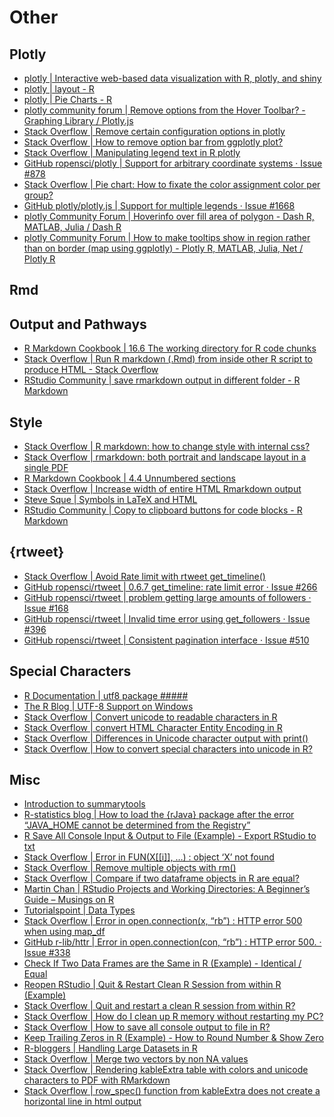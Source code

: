 # Other 

## Plotly 

- [plotly | Interactive web-based data visualization with R, plotly, and shiny](https://plotly-r.com/)
- [plotly | layout - R](https://plotly.com/r/reference/layout/#layout-margin)
- [plotly | Pie Charts - R](https://plotly.com/r/pie-charts/)
- [plotly community forum | Remove options from the Hover Toolbar? - Graphing Library / Plotly.js](https://community.plotly.com/t/remove-options-from-the-hover-toolbar/130)
- [Stack Overflow | Remove certain configuration options in plotly](https://stackoverflow.com/questions/56620850/remove-certain-configuration-options-in-plotly)
- [Stack Overflow | How to remove option bar from ggplotly plot?](https://stackoverflow.com/questions/40223308/how-to-remove-option-bar-from-ggplotly-plot)
- [Stack Overflow | Manipulating legend text in R plotly](https://stackoverflow.com/questions/43432881/manipulating-legend-text-in-r-plotly)
- [GitHub ropensci/plotly | Support for arbitrary coordinate systems · Issue #878](https://github.com/plotly/plotly.R/issues/878)
- [Stack Overflow | Pie chart: How to fixate the color assignment color per group?](https://stackoverflow.com/questions/62021769/plotly-r-pie-chart-how-to-fixate-the-color-assignment-color-per-group)
- [GitHub plotly/plotly.js | Support for multiple legends · Issue #1668](https://github.com/plotly/plotly.js/issues/1668)
- [plotly Community Forum | Hoverinfo over fill area of polygon - Dash R, MATLAB, Julia / Dash R](https://community.plotly.com/t/hoverinfo-over-fill-area-of-polygon/44986)
- [plotly Community Forum | How to make tooltips show in region rather than on border (map using ggplotly) - Plotly R, MATLAB, Julia, Net / Plotly R](https://community.plotly.com/t/how-to-make-tooltips-show-in-region-rather-than-on-border-map-using-ggplotly/13507)


## Rmd 

## Output and Pathways  

- [R Markdown Cookbook | 16.6 The working directory for R code chunks](https://bookdown.org/yihui/rmarkdown-cookbook/working-directory.html) 
- [Stack Overflow | Run R markdown (.Rmd) from inside other R script to produce HTML - Stack Overflow](https://stackoverflow.com/questions/65921907/run-r-markdown-rmd-from-inside-other-r-script-to-produce-html)
- [RStudio Community | save rmarkdown output in different folder - R Markdown](https://community.rstudio.com/t/save-rmarkdown-output-in-different-folder/68192/4)

## Style 

- [Stack Overflow | R markdown: how to change style with internal css?](https://stackoverflow.com/questions/34022558/r-markdown-how-to-change-style-with-internal-css)
- [Stack Overflow | rmarkdown: both portrait and landscape layout in a single PDF](https://stackoverflow.com/questions/25849814/rstudio-rmarkdown-both-portrait-and-landscape-layout-in-a-single-pdf)
- [R Markdown Cookbook | 4.4 Unnumbered sections](https://bookdown.org/yihui/rmarkdown-cookbook/unnumbered-sections.html)
- [Stack Overflow | Increase width of entire HTML Rmarkdown output](https://stackoverflow.com/questions/34906002/increase-width-of-entire-html-rmarkdown-output)
- [Steve Sque | Symbols in LaTeX and HTML](https://www.stevesque.com/symbols/)
- [RStudio Community | Copy to clipboard buttons for code blocks - R Markdown](https://community.rstudio.com/t/copy-to-clipboard-buttons-for-code-blocks/45367)


## {rtweet} 


- [Stack Overflow | Avoid Rate limit with rtweet get_timeline()](https://stackoverflow.com/questions/42025979/avoid-rate-limit-with-rtweet-get-timeline)
- [GitHub ropensci/rtweet | 0.6.7 get_timeline: rate limit error · Issue #266](https://github.com/ropensci/rtweet/issues/266)
- [GitHub ropensci/rtweet | problem getting large amounts of followers · Issue #168](https://github.com/ropensci/rtweet/issues/168)
- [GitHub ropensci/rtweet | Invalid time error using get_followers · Issue #396](https://github.com/ropensci/rtweet/issues/396)
- [GitHub ropensci/rtweet | Consistent pagination interface · Issue #510](https://github.com/ropensci/rtweet/issues/510)


## Special Characters 


- [R Documentation | utf8 package \u#####](https://www.rdocumentation.org/packages/utf8/versions/1.2.2)
- [The R Blog | UTF-8 Support on Windows](https://developer.r-project.org/Blog/public/2020/05/02/utf-8-support-on-windows/)
- [Stack Overflow | Convert unicode to readable characters in R](https://stackoverflow.com/questions/49739800/convert-unicode-to-readable-characters-in-r)
- [Stack Overflow | convert HTML Character Entity Encoding in R](https://stackoverflow.com/questions/5060076/convert-html-character-entity-encoding-in-r)
- [Stack Overflow | Differences in Unicode character output with print()](https://stackoverflow.com/questions/57515817/differences-in-unicode-character-output-with-print)
- [Stack Overflow | How to convert special characters into unicode in R?](https://stackoverflow.com/questions/37703291/how-to-convert-special-characters-into-unicode-in-r)




## Misc

- [Introduction to summarytools](https://cran.r-project.org/web/packages/summarytools/vignettes/introduction.html)
- [R-statistics blog | How to load the {rJava} package after the error "JAVA_HOME cannot be determined from the Registry"](https://www.r-statistics.com/2012/08/how-to-load-the-rjava-package-after-the-error-java_home-cannot-be-determined-from-the-registry/)
- [R Save All Console Input & Output to File (Example) - Export RStudio to txt](https://statisticsglobe.com/r-save-all-console-input-output-to-file)
- [Stack Overflow | Error in FUN(X\[\[i\]\], ...) : object 'X' not found](https://stackoverflow.com/questions/38988028/error-in-funxi-object-x-not-found)
- [Stack Overflow | Remove multiple objects with rm()](https://stackoverflow.com/questions/11624885/remove-multiple-objects-with-rm)
- [Stack Overflow | Compare if two dataframe objects in R are equal?](https://stackoverflow.com/questions/10592148/compare-if-two-dataframe-objects-in-r-are-equal)
- [Martin Chan | RStudio Projects and Working Directories: A Beginner's Guide – Musings on R](https://martinctc.github.io/blog/rstudio-projects-and-working-directories-a-beginner's-guide/)
- [Tutorialspoint | Data Types](https://www.tutorialspoint.com/r/r_data_types.htm)
- [Stack Overflow | Error in open.connection(x, "rb") : HTTP error 500 when using map_df](https://stackoverflow.com/questions/57416887/error-in-open-connectionx-rb-http-error-500-when-using-map-df)
- [GitHub r-lib/httr | Error in open.connection(con, "rb") : HTTP error 500. · Issue #338](https://github.com/r-lib/httr/issues/338)
- [Check If Two Data Frames are the Same in R (Example) - Identical / Equal](https://statisticsglobe.com/check-if-two-data-frames-are-the-same-in-r)
- [Reopen RStudio | Quit & Restart Clean R Session from within R (Example)](https://statisticsglobe.com/quit-restart-clean-r-session-from-within-r)
- [Stack Overflow | Quit and restart a clean R session from within R?](https://stackoverflow.com/questions/6313079/quit-and-restart-a-clean-r-session-from-within-r)
- [Stack Overflow | How do I clean up R memory without restarting my PC?](https://stackoverflow.com/questions/11579765/how-do-i-clean-up-r-memory-without-restarting-my-pc)
- [Stack Overflow | How to save all console output to file in R?](https://stackoverflow.com/questions/7096989/how-to-save-all-console-output-to-file-in-r)
- [Keep Trailing Zeros in R (Example) - How to Round Number & Show Zero](https://statisticsglobe.com/keep-trailing-zeros-r)
- [R-bloggers | Handling Large Datasets in R](https://www.r-bloggers.com/2010/10/handling-large-datasets-in-r/)
- [Stack Overflow | Merge two vectors by non NA values](https://stackoverflow.com/questions/13604322/merge-two-vectors-by-non-na-values)
- [Stack Overflow | Rendering kableExtra table with colors and unicode characters to PDF with RMarkdown](https://stackoverflow.com/questions/50670838/rendering-kableextra-table-with-colors-and-unicode-characters-to-pdf-with-rmarkd)
- [Stack Overflow | row_spec() function from kableExtra does not create a horizontal line in html output](https://stackoverflow.com/questions/53655983/row-spec-function-from-kableextra-does-not-create-a-horizontal-line-in-html-ou)

